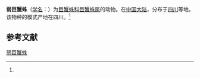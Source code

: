 {{Speciesbox
| name = 弱巨蟹蛛
| status = 
| status_system = 
| image = 
| genus = Heteropoda
| species = exigua
| authority = (Fox, 1938)<ref name='id14447'>{{cite web| url =http://www.bioinfo.cn/db05/BjdwSpecies.php?action=view&id=14447| title =弱巨蟹蛛| work =《中国动物物种编目数据库》| publisher =中国科学院微生物研究所| author =中国科学院动物研究所| accessdate =2009-04-28| deadurl =yes| archiveurl =https://web.archive.org/web/20160305023837/http://www.bioinfo.cn/db05/BjdwSpecies.php?action=view&id=14447| archivedate =2016-03-05}}</ref>
}}

'''弱巨蟹蛛'''（[[学名|学名]]：{{lang|la|''Heteropoda exigua''}}）为[[巨蟹蛛科|巨蟹蛛科]][[巨蟹蛛属|巨蟹蛛属]]的动物。在[[中国大陆|中国大陆]]，分布于[[四川|四川]]等地。该物种的模式产地在四川。<ref name='id14447'/>

== 参考文献 ==
{{reflist}}

{{Wikispecies|Heteropoda exigua}}

[[Category:巨蟹蛛属|弱巨蟹蛛]]


{{蜘蛛小作品}}